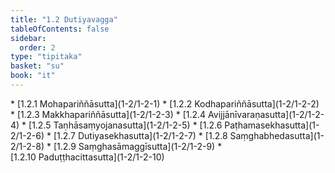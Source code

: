 ```yaml
---
title: "1.2 Dutiyavagga"
tableOfContents: false
sidebar:
  order: 2
type: "tipitaka"
basket: "su"
book: "it"
---
```



<DynamicBreadcrumb />



<TableOfContents book="it" section="1.2">
* [1.2.1 Mohapariññāsutta](1-2/1-2-1)
* [1.2.2 Kodhapariññāsutta](1-2/1-2-2)
* [1.2.3 Makkhapariññāsutta](1-2/1-2-3)
* [1.2.4 Avijjānīvaraṇasutta](1-2/1-2-4)
* [1.2.5 Taṇhāsaṃyojanasutta](1-2/1-2-5)
* [1.2.6 Paṭhamasekhasutta](1-2/1-2-6)
* [1.2.7 Dutiyasekhasutta](1-2/1-2-7)
* [1.2.8 Saṃghabhedasutta](1-2/1-2-8)
* [1.2.9 Saṃghasāmaggīsutta](1-2/1-2-9)
* [1.2.10 Paduṭṭhacittasutta](1-2/1-2-10)
</TableOfContents>